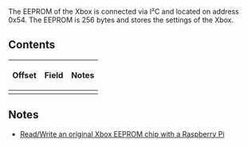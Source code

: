 The EEPROM of the Xbox is connected via I²C and located on address 0x54.
The EEPROM is 256 bytes and stores the settings of the Xbox.

== Contents ==

{| class="wikitable"
! Offset !! Field !! Notes
|-
|}

== Notes ==

* [https://github.com/grimdoomer/PiPROM Read/Write an original Xbox EEPROM chip with a Raspberry Pi]